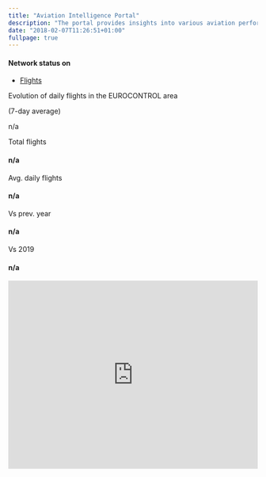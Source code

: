 ```yaml
---
title: "Aviation Intelligence Portal"
description: "The portal provides insights into various aviation performance areas and is developed by the EUROCONTROL Aviation Intelligence Unit."
date: "2018-02-07T11:26:51+01:00"
fullpage: true
---
```


<section class="content-space bg-light">
<script type="text/javascript" src="javascript/network_situation.js"></script>
<script type="text/javascript">
    document.addEventListener('DOMContentLoaded', function() {
        updateNetworkSituationOnPage();
    });
</script>
<div class="container mt-4">
<div class="row">
<div class="col-md-8">
<h4><span>Network status on </span> <span id="day_text_title"></span></h4>
<div class="card border-0 rounded p-3 mb-4">
<ul class="nav nav-segment nav-fill align-items-centers mb-4">
<li class="nav-item"><a class="nav-link active" data-toggle="tab" href="#flights">Flights</a></li>
</ul>

<div class="tab-content">
<div id="flights" class="tab-pane fade in active show">
<div class="row">
<div class="col-12">

<div class="row align-items-sm-center mb-4">
<div class="col-sm">
<p class="h5 mb-0 d-inline">Evolution of daily flights in the EUROCONTROL area</p>
<p class="text-muted mb-0 d-inline">(7-day average)</p>
</div>
</div>

<div class="w3-container tab-content">
<div id="flights-y2d" class="tab-pane fade in active show">
<div class="row">
<div class="col-6 col-md">
<p id="y2d_text" class="font-weight-bold">n/a</p>
</div>
<!-- End Col -->
<div class="col-6 col-md">
<p class="Scorecard_subt mb-1 text-muted">Total flights</p>
<h4 id="y2d_traffic" class="mb-0 h5">n/a</h4>
</div>
<!-- End Col -->
<div class="col-6 col-md">
<p class="Scorecard_subt mb-1 text-muted">Avg. daily flights</p>
<h4 id="avg_y2d_traffic" class="mb-0 h5">n/a</h4>
</div>
<!-- End Col -->
<div class="col-6 col-md">
<p class="Scorecard_subt mb-1 text-muted">Vs prev. year</p>
<h4 id="dif_y2d_prev_year" class="mb-0 h5">n/a</h4>
</div>
<!-- End Col -->
<div class="col-6 col-md">
<p class="Scorecard_subt mb-1 text-muted">Vs 2019</p>
<h4 id="dif_y2d_2019" class="mb-0 h5">n/a</h4>
</div>
<!-- End Col -->
</div>
</div>
</div>

<div id="graphcontainer" class="col-12">
<iframe id="traffic-plot" style="border: 0; width: 100%; height: 380px;" src="https://www.eurocontrol.int/Economics/Oscar/plot-traffic-lp_new.html" frameborder="0" scrolling="no" allowfullscreen></iframe>
</div>

</div>
</div>
</div>
</div>
</div>
</div>
</div>

<script src="https://ajax.googleapis.com/ajax/libs/jquery/3.5.1/jquery.min.js"></script>
<script src="https://maxcdn.bootstrapcdn.com/bootstrap/3.3.7/js/bootstrap.min.js"></script>
<script>
$(document).ready(function () {
    $('a[data-toggle="tab"]').on('shown.bs.tab', function (a) {
        var b = $(a.target).attr("href"),
            c = $(b).find('iframe');
        c.each(function () {
            var a = $(this),
                b = a.attr('src');
            a.attr('src', ''),
            setTimeout(function () {
                a.attr('src', b)
            }, 10)
        })
    })
})
</script>


